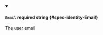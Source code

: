 
<details className="config-field" data-expandable="false" open>
<summary>

#### `Email` <span className="config-field-required" data-required="false">required</span> <span className="config-field-type">string</span> <span className="config-field-default"></span> <span className="config-field-enum"></span> {#spec-identity-Email}

The user email

</summary>



</details>
